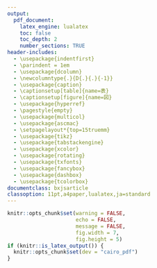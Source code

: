 ```yaml
---
output:
  pdf_document:
    latex_engine: lualatex
    toc: false
    toc_depth: 2
    number_sections: TRUE
header-includes:
  - \usepackage{indentfirst}
  - \parindent = 1em
  - \usepackage{dcolumn}
  - \newcolumntype{.}{D{.}{.}{-1}}
  - \usepackage{caption}
  - \captionsetup[table]{name=表}
  - \captionsetup[figure]{name=図}
  - \usepackage{hyperref}
  - \pagestyle{empty}
  - \usepackage{multicol}
  - \usepackage{ascmac}
  - \setpagelayout*{top=15truemm}
  - \usepackage{tikz}
  - \usepackage{tabstackengine}
  - \usepackage{xcolor}
  - \usepackage{rotating}
  - \usepackage{txfonts}
  - \usepackage{fancybox}
  - \usepackage{dashbox}
  - \usepackage{tcolorbox}
documentclass: bxjsarticle
classoption: 11pt,a4paper,lualatex,ja=standard
---
```


```r
knitr::opts_chunk$set(warning = FALSE, 
                      echo = FALSE, 
                      message = FALSE,
                      fig.width = 7,
                      fig.height = 5)
if (knitr::is_latex_output()) {
  knitr::opts_chunk$set(dev = "cairo_pdf")
}
```
\renewcommand{\thefootnote}{}
\newcounter{kaunta}
\renewcommand{\thekaunta}{\arabic{kaunta}}
\newcommand{\kaunta}{\refstepcounter{kaunta}%
\thekaunta}
\def\question{\noindent\fbox{\large\makebox[1em]{\text{\kaunta}}} \hspace{1pt}}
\newcounter{skaunta}
\renewcommand{\theskaunta}{\arabic{skaunta}}
\newcommand{\skaunta}{\refstepcounter{skaunta}%
\theskaunta}
\def\squestion{(\text{\skaunta})\hspace{2.5pt}}

\begin{flushleft}
\noindent
\large
有効数字
\end{flushleft}

\begin{flushright}
名前（\hspace{50mm}）
\end{flushright}

\vspace{1mm}
\hrule

\begin{itembox}[l]{考えてみよう}
理科の実験でメスシリンダーに水をいれました。ｙ
\end{itembox}




































